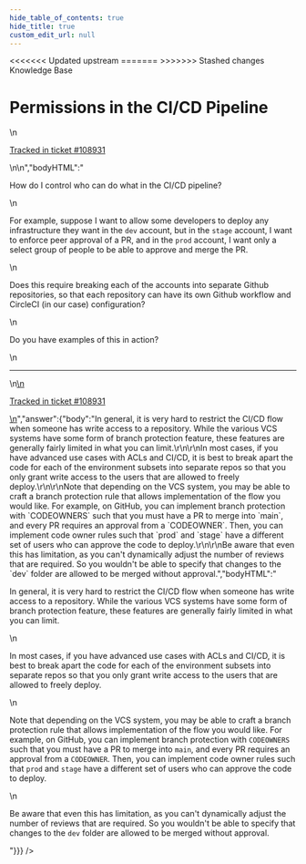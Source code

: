 ```yaml
---
hide_table_of_contents: true
hide_title: true
custom_edit_url: null
---
```



<head>
<<<<<<< Updated upstream
  <link rel="canonical" href="https://github.com/tnn-gruntwork-io/knowledge-base/discussions/491" />
=======
  <link rel="canonical" href="https://github.com/tnn-gruntwork-io/knowledge-base/discussions/491" />
>>>>>>> Stashed changes
</head>

<CenterLayout>
<span className="searchCategory">Knowledge Base</span>
<h1>Permissions in the CI/CD Pipeline</h1>
<GitHub discussion={{"id":"D_kwDOF8slf84AQBBS","number":491,"author":{"login":"pete0emerson"},"title":"Permissions in the CI/CD Pipeline","body":"\nHow do I control who can do what in the CI/CD pipeline?\r\n\r\nFor example, suppose I want to allow some developers to deploy any infrastructure they want in the `dev` account, but in the `stage` account, I want to enforce peer approval of a PR, and in the `prod` account, I want only a select group of people to be able to approve and merge the PR.\r\n\r\nDoes this require breaking each of the accounts into separate Github repositories, so that each repository can have its own Github workflow and CircleCI (in our case) configuration?\r\n\r\nDo you have examples of this in action?\n\n---\n\n<ins datetime=\"2022-07-06T19:51:55Z\">\n  <p><a href=\"https://support.gruntwork.io/hc/requests/108931\">Tracked in ticket #108931</a></p>\n</ins>\n","bodyHTML":"<p dir=\"auto\">How do I control who can do what in the CI/CD pipeline?</p>\n<p dir=\"auto\">For example, suppose I want to allow some developers to deploy any infrastructure they want in the <code class=\"notranslate\">dev</code> account, but in the <code class=\"notranslate\">stage</code> account, I want to enforce peer approval of a PR, and in the <code class=\"notranslate\">prod</code> account, I want only a select group of people to be able to approve and merge the PR.</p>\n<p dir=\"auto\">Does this require breaking each of the accounts into separate Github repositories, so that each repository can have its own Github workflow and CircleCI (in our case) configuration?</p>\n<p dir=\"auto\">Do you have examples of this in action?</p>\n<hr>\n<ins datetime=\"2022-07-06T19:51:55Z\">\n  <p dir=\"auto\"><a href=\"https://support.gruntwork.io/hc/requests/108931\" rel=\"nofollow\">Tracked in ticket #108931</a></p>\n</ins>","answer":{"body":"In general, it is very hard to restrict the CI/CD flow when someone has write access to a repository. While the various VCS systems have some form of branch protection feature, these features are generally fairly limited in what you can limit.\r\n\r\nIn most cases, if you have advanced use cases with ACLs and CI/CD, it is best to break apart the code for each of the environment subsets into separate repos so that you only grant write access to the users that are allowed to freely deploy.\r\n\r\nNote that depending on the VCS system, you may be able to craft a branch protection rule that allows implementation of the flow you would like. For example, on GitHub, you can implement branch protection with `CODEOWNERS` such that you must have a PR to merge into `main`, and every PR requires an approval from a `CODEOWNER`. Then, you can implement code owner rules such that `prod` and `stage` have a different set of users who can approve the code to deploy.\r\n\r\nBe aware that even this has limitation, as you can't dynamically adjust the number of reviews that are required. So you wouldn't be able to specify that changes to the `dev` folder are allowed to be merged without approval.","bodyHTML":"<p dir=\"auto\">In general, it is very hard to restrict the CI/CD flow when someone has write access to a repository. While the various VCS systems have some form of branch protection feature, these features are generally fairly limited in what you can limit.</p>\n<p dir=\"auto\">In most cases, if you have advanced use cases with ACLs and CI/CD, it is best to break apart the code for each of the environment subsets into separate repos so that you only grant write access to the users that are allowed to freely deploy.</p>\n<p dir=\"auto\">Note that depending on the VCS system, you may be able to craft a branch protection rule that allows implementation of the flow you would like. For example, on GitHub, you can implement branch protection with <code class=\"notranslate\">CODEOWNERS</code> such that you must have a PR to merge into <code class=\"notranslate\">main</code>, and every PR requires an approval from a <code class=\"notranslate\">CODEOWNER</code>. Then, you can implement code owner rules such that <code class=\"notranslate\">prod</code> and <code class=\"notranslate\">stage</code> have a different set of users who can approve the code to deploy.</p>\n<p dir=\"auto\">Be aware that even this has limitation, as you can't dynamically adjust the number of reviews that are required. So you wouldn't be able to specify that changes to the <code class=\"notranslate\">dev</code> folder are allowed to be merged without approval.</p>"}}} />

</CenterLayout>
  

<!-- ##DOCS-SOURCER-START
{
  "sourcePlugin": "github-discussions",
  "hash": "1aa01a2475fcaa3fd7cd9009cdd7850c"
}
##DOCS-SOURCER-END -->

